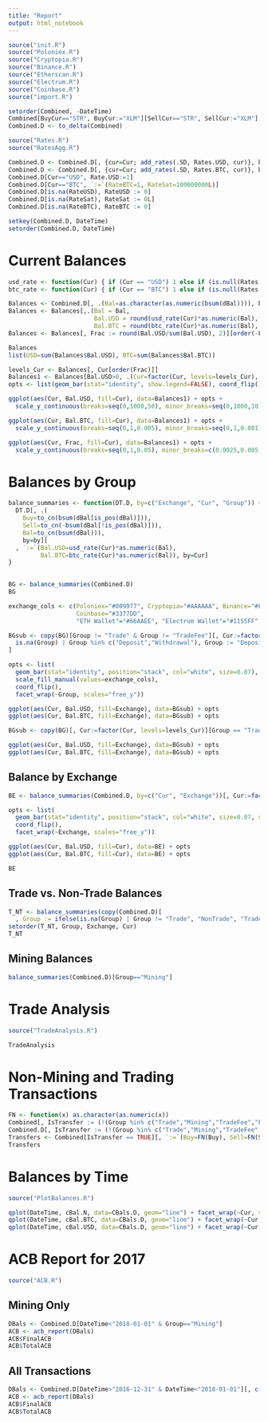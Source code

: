 ```yaml
---
title: "Report"
output: html_notebook
---
```


```r
source("init.R")
source("Poloniex.R")
source("Cryptopia.R")
source("Binance.R")
source("Etherscan.R")
source("Electrum.R")
source("Coinbase.R")
source("import.R")

setorder(Combined, -DateTime)
Combined[BuyCur=="STR", BuyCur:="XLM"][SellCur=="STR", SellCur:="XLM"]
Combined.D <- to_delta(Combined)

source("Rates.R")
source("RatesAgg.R")

Combined.D <- Combined.D[, {cur=Cur; add_rates(.SD, Rates.USD, cur)}, by=Cur]
Combined.D <- Combined.D[, {cur=Cur; add_rates(.SD, Rates.BTC, cur)}, by=Cur]
Combined.D[Cur=="USD", Rate.USD:=1]
Combined.D[Cur=="BTC", `:=`(RateBTC=1, RateSat=100000000L)]
Combined.D[is.na(RateUSD), RateUSD := 0]
Combined.D[is.na(RateSat), RateSat := 0L]
Combined.D[is.na(RateBTC), RateBTC := 0]

setkey(Combined.D, DateTime)
setorder(Combined.D, DateTime)
```

# Current Balances
```r
usd_rate <- function(Cur) { if (Cur == "USD") 1 else if (is.null(Rates.N[[Cur]]$USD)) 0 else Rates.N[[Cur]]$USD[.N, Close]  }
btc_rate <- function(Cur) { if (Cur == "BTC") 1 else if (is.null(Rates.N[[Cur]]$BTC)) 0 else Rates.N[[Cur]]$BTC[.N, Close]  }

Balances <- Combined.D[, .(Bal=as.character(as.numeric(bsum(dBal)))), by=Cur][order(Cur),]
Balances <- Balances[,.(Bal = Bal,
                        Bal.USD = round(usd_rate(Cur)*as.numeric(Bal), 2),
                        Bal.BTC = round(btc_rate(Cur)*as.numeric(Bal), 4)), by=Cur]
Balances <- Balances[, Frac := round(Bal.USD/sum(Bal.USD), 2)][order(-Frac)]

Balances
list(USD=sum(Balances$Bal.USD), BTC=sum(Balances$Bal.BTC))
```

```r
levels_Cur <- Balances[, Cur[order(Frac)]]
Balances1 <- Balances[Bal.USD>0, .(Cur=factor(Cur, levels=levels_Cur), Bal.BTC, Bal.USD, Frac)]
opts <- list(geom_bar(stat="identity", show.legend=FALSE), coord_flip())

ggplot(aes(Cur, Bal.USD, fill=Cur), data=Balances1) + opts +
  scale_y_continuous(breaks=seq(0,1000,50), minor_breaks=seq(0,1000,10))

ggplot(aes(Cur, Bal.BTC, fill=Cur), data=Balances1) + opts +
  scale_y_continuous(breaks=seq(0,1,0.005), minor_breaks=seq(0,1,0.001))

ggplot(aes(Cur, Frac, fill=Cur), data=Balances1) + opts +
  scale_y_continuous(breaks=seq(0,1,0.05), minor_breaks=c(0.0025,0.005,seq(0,1,0.01)))
```

# Balances by Group
```r
balance_summaries <- function(DT.D, by=c("Exchange", "Cur", "Group")) {
  DT.D[, .(
    Buy=to_cn(bsum(dBal[is_pos(dBal)])), 
    Sell=to_cn(-bsum(dBal[!is_pos(dBal)])),
    Bal=to_cn(bsum(dBal))),
    by=by][
  , `:=`(Bal.USD=usd_rate(Cur)*as.numeric(Bal),
         Bal.BTC=btc_rate(Cur)*as.numeric(Bal)), by=Cur]
}
 
```

```r
BG <- balance_summaries(Combined.D)
BG

exchange_cols <- c(Poloniex="#009977", Cryptopia="#AAAAAA", Binance="#FFCC33",
                   Coinbase="#3377DD",
                   "ETH Wallet"="#66AAEE", "Electrum Wallet"="#1155FF", "NA"="#FFAAAA")

BGsub <- copy(BG)[Group != "Trade" & Group != "TradeFee"][, Cur:=factor(Cur, levels=levels_Cur)][
  is.na(Group) | Group %in% c("Deposit","Withdrawal"), Group := "Deposit/Withdraw/Other"
]

opts <- list(
  geom_bar(stat="identity", position="stack", col="white", size=0.07),
  scale_fill_manual(values=exchange_cols),
  coord_flip(),
  facet_wrap(~Group, scales="free_y"))

ggplot(aes(Cur, Bal.USD, fill=Exchange), data=BGsub) + opts
ggplot(aes(Cur, Bal.BTC, fill=Exchange), data=BGsub) + opts

BGsub <- copy(BG)[, Cur:=factor(Cur, levels=levels_Cur)][Group == "TradeFee", Group := "Trade"][Group=="Trade"]

ggplot(aes(Cur, Bal.USD, fill=Exchange), data=BGsub) + opts
ggplot(aes(Cur, Bal.BTC, fill=Exchange), data=BGsub) + opts
```

## Balance by Exchange
```r
BE <- balance_summaries(Combined.D, by=c("Cur", "Exchange"))[, Cur:=factor(Cur, levels=levels_Cur)]

opts <- list(
  geom_bar(stat="identity", position="stack", col="white", size=0.07, show.legend=FALSE),
  coord_flip(),
  facet_wrap(~Exchange, scales="free_y"))

ggplot(aes(Cur, Bal.USD, fill=Cur), data=BE) + opts
ggplot(aes(Cur, Bal.BTC, fill=Cur), data=BE) + opts

BE
```

## Trade vs. Non-Trade Balances
```r
T_NT <- balance_summaries(copy(Combined.D)[
  , Group := ifelse(is.na(Group) | Group != "Trade", "NonTrade", "Trade")])
setorder(T_NT, Group, Exchange, Cur)
T_NT
```

## Mining Balances
```r
balance_summaries(Combined.D)[Group=="Mining"]
```

# Trade Analysis
```r
source("TradeAnalysis.R")
```

```r
TradeAnalysis
```

# Non-Mining and Trading Transactions

```r
FN <- function(x) as.character(as.numeric(x))
Combined[, IsTransfer := (!(Group %in% c("Trade","Mining","TradeFee","Fork")) & (is.na(To) | To != "1CuT3FARAchKxdwBoNZC8QUUirEcgXB53c"))]
Combined.D[, IsTransfer := (!(Group %in% c("Trade","Mining","TradeFee","Fork")) & (is.na(To) | To != "1CuT3FARAchKxdwBoNZC8QUUirEcgXB53c"))]
Transfers <- Combined[IsTransfer == TRUE][, `:=`(Buy=FN(Buy), Sell=FN(Sell))]
Transfers
```

# Balances by Time

```r
source("PlotBalances.R")

qplot(DateTime, cBal.N, data=CBals.D, geom="line") + facet_wrap(~Cur, scales="free_y")
qplot(DateTime, cBal.BTC, data=CBals.D, geom="line") + facet_wrap(~Cur, scales="free_y")
qplot(DateTime, cBal.USD, data=CBals.D, geom="line") + facet_wrap(~Cur, scales="free_y")

```

# ACB Report for 2017

```r
source("ACB.R")
```

## Mining Only
```r
DBals <- Combined.D[DateTime<"2018-01-01" & Group=="Mining"]
ACB <- acb_report(DBals)
ACB$FinalACB
ACB$TotalACB
```

## All Transactions

```r
DBals <- Combined.D[DateTime>"2016-12-31" & DateTime<"2018-01-01"][, c(.SD, calc_ACB(RateUSD, dBal)), by=Cur]
ACB <- acb_report(DBals)
ACB$FinalACB
ACB$TotalACB
```
